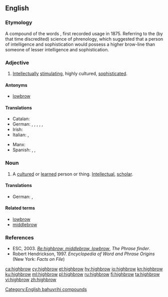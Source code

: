 ==English==

===Etymology===
A compound of the words {{compound|high|brow|lang=en}}, first recorded usage in 1875. Referring to the (by that time discredited) science of phrenology, which suggested that a person of intelligence and sophistication would possess a higher brow-line than someone of lesser intelligence and sophistication.

===Adjective===
{{wikipedia}}
{{en-adj|-}}

# {{label|en|US|colloquial}} [[intellectually|Intellectually]] [[stimulating]], highly cultured, [[sophisticated]].

====Antonyms====
* [[lowbrow]]

====Translations====
{{trans-top|highly cultured}}
* Catalan: {{t|ca|intel·lectual}}
* German: {{t+|de|inspiriert}}, {{t+|de|anspruchsvoll}}, {{t|de|geistvoll}}, {{t+|de|geistreich}}, {{t|de|hochgeistig}}, {{t+|de|intellektuell}}
* Irish: {{t|ga|ardnósach}}
* Italian: {{t+|it|intellettuale}}, {{qualifier|pejorative}} {{t|it|intellettualoide}}
{{trans-mid}}
* Manx: {{t|gv|ard-inçhynagh}}
* Spanish: {{t+|es|intelectual}}, {{t+|es|culturado}}, {{t|es|élite}}
{{trans-bottom}}

===Noun===
{{en-noun}}

# A [[cultured]] or [[learned]] person or thing. [[intellectual|Intellectual]], [[scholar]].

====Translations====
{{trans-top|Intellectual}}
* German: {{t+|de|Intellektueller|m}}, {{t+|de|Intellektuelle|f}}
{{trans-mid}}
{{trans-bottom}}

====Related terms====
* [[lowbrow]]
* [[middlebrow]]

===References===
* ESC, 2003. ''[http://www.phrases.org.uk/bulletin_board/21/messages/72.html Re:highbrow, middlebrow, lowbrow]'', ''The Phrase finder''.
* Robert Hendrickson, 1997. ''Encyclopedia of Word and Phrase Origins'' (New York: ''Facts on File'')

[[Category:English bahuvrihi compounds]]

[[ca:highbrow]]
[[cy:highbrow]]
[[et:highbrow]]
[[hy:highbrow]]
[[io:highbrow]]
[[kn:highbrow]]
[[ku:highbrow]]
[[ml:highbrow]]
[[pl:highbrow]]
[[ru:highbrow]]
[[fi:highbrow]]
[[ta:highbrow]]
[[vi:highbrow]]
[[zh:highbrow]]